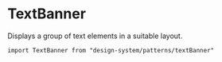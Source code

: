 

<Meta of={Stories} />

# TextBanner

Displays a group of text elements in a suitable layout.

`import TextBanner from "design-system/patterns/textBanner"`

<Canvas of={Stories.Controls} />

<ArgTypes />
